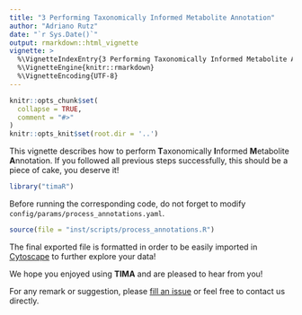 ```yaml
---
title: "3 Performing Taxonomically Informed Metabolite Annotation"
author: "Adriano Rutz"
date: "`r Sys.Date()`"
output: rmarkdown::html_vignette
vignette: >
  %\VignetteIndexEntry{3 Performing Taxonomically Informed Metabolite Annotation}
  %\VignetteEngine{knitr::rmarkdown}
  %\VignetteEncoding{UTF-8}
---
```


```r
knitr::opts_chunk$set(
  collapse = TRUE,
  comment = "#>"
)
knitr::opts_knit$set(root.dir = '..')
```

This vignette describes how to perform **T**axonomically **I**nformed **M**etabolite **A**nnotation.
If you followed all previous steps successfully, this should be a piece of cake, you deserve it!

```r
library("timaR")
```

Before running the corresponding code, do not forget to modify `config/params/process_annotations.yaml`.

```r
source(file = "inst/scripts/process_annotations.R")
```


The final exported file is formatted in order to be easily imported in [Cytoscape](https://cytoscape.org/) to further explore your data!

We hope you enjoyed using **TIMA** and are pleased to hear from you! 

For any remark or suggestion, please  [fill an issue](https://github.com/taxonomicallyinformedannotation/tima-r/issues) or feel free to contact us directly.
